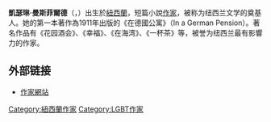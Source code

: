 {{Expand English|date=2017年7月}}

{{noteTA
|G1=People
}}

{{Infobox Writer
| name        = 凱瑟琳·曼斯菲爾德
| image       = Mansfield 1917 cropped.jpg
| caption     =
| birth_date  = {{birth date|1888|10|14}}
| birth_place = {{NZL}}[[惠靈頓|惠靈頓]]
| death_date  = {{death date and age|1923|1|9|1888|10|14}}
| death_place = {{FRA}}[[楓丹白露|楓丹白露]]
| occupation  = [[作家|作家]]、[[文學家|文學家]]
| genre       = [[文學|文學]]、短篇小說
| movement    = 
| notableworks = 《花園酒會》、《幸福》
| influences  = 
| influenced  = 
| website     = 
| footnotes   = 
}}
'''凱瑟琳·曼斯菲爾德'''（{{lang-en|Katherine Beauchamp Mansfield}}，{{bd|1888年|10月14日|1923年|1月9日}}）出生於[[紐西蘭|紐西蘭]]，短篇小說[[作家|作家]]，被称为纽西兰文学的奠基人。她的第一本著作為1911年出版的《在德國公寓》（In a German Pension）。著名作品有《花园酒会》、《幸福》、《在海湾》、《一杯茶》等，被誉为纽西兰最有影響力的作家。

== 外部链接 ==
* [http://www.katherinemansfield.com/ 作家網站]{{Wayback|url=http://www.katherinemansfield.com/ |date=20070913220249 }}

{{wikiquote}}
{{writer-stub}}
{{Authority control}}

{{DEFAULTSORT:Mansfield, Katherine}}
[[Category:紐西蘭作家|Category:紐西蘭作家]]
[[Category:LGBT作家|Category:LGBT作家]]